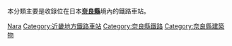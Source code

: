 本分類主要是收錄位在日本'''[[奈良縣|奈良縣]]'''境內的鐵路車站。
{{日本行政區劃分類導航|鐵路車站}}
{{Commonscat|Train stations in Nara prefecture}}

[[Category:日本各都道府縣鐵路車站|Nara]]
[[Category:近畿地方鐵路車站|Category:近畿地方鐵路車站]]
[[Category:奈良縣鐵路|Category:奈良縣鐵路]]
[[Category:奈良縣建築物|Category:奈良縣建築物]]